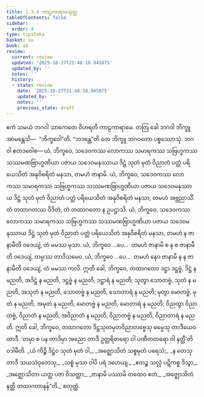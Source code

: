 ```yaml
---
title: 1.3.4 ကာဠကာရာမသုတ္တ
tableOfContents: false
sidebar:
  order: 4
type: tipitaka
basket: su
book: a4
review:
  current: review
  updated: '2025-10-27T21:48:18.945875'
  updated_by: ''
  notes: ''
  history:
  - state: review
    date: '2025-10-27T21:48:18.945875'
    updated_by: ''
    notes: ''
    previous_state: draft
---
```



<ReviewStatus review={frontmatter.review} showDetails={true} />

<HypothesisAnnotation frontmatter={frontmatter} />

<DynamicBreadcrumb />

<Division number="24" book="a4" e="ch" v="15" p="333">

<Paragraph number="166" book="a4">
ဧကံ သမယံ ဘဂဝါ သာကေတေ ဝိဟရတိ ကာဠကာရာမေ. တတြ ခေါ ဘဂဝါ ဘိက္ခူ အာမန္တေသိ—  “ဘိက္ခဝေါ”တိ. “ဘဒန္တေ”တိ တေ ဘိက္ခူ ဘဂဝတော ပစ္စဿောသုံ. ဘဂဝါ ဧတဒဝေါစ—
</Paragraph>

<Paragraph number="167" book="a4">
ယံ, ဘိက္ခဝေ, သဒေဝကဿ လောကဿ သမာရကဿ သဗြဟ္မကဿ သဿမဏဗြာဟ္မဏိယာ ပဇာယ သဒေဝမနုဿာယ ဒိဋ္ဌံ သုတံ မုတံ ဝိညာတံ ပတ္တံ ပရိယေသိတံ အနုဝိစရိတံ မနသာ, တမဟံ ဇာနာမိ.
</Paragraph>

<Paragraph number="168" book="a4">
ယံ, ဘိက္ခဝေ, သဒေဝကဿ လောကဿ သမာရကဿ သဗြဟ္မကဿ သဿမဏဗြာဟ္မဏိယာ ပဇာယ သဒေဝမနုဿာယ ဒိဋ္ဌံ သုတံ မုတံ ဝိညာတံ ပတ္တံ ပရိယေသိတံ အနုဝိစရိတံ မနသာ, တမဟံ အဗ္ဘညာသိံ. တံ တထာဂတဿ ဝိဒိတံ, တံ တထာဂတော န ဥပဋ္ဌာသိ.
</Paragraph>

<Paragraph number="169" book="a4">
ယံ, ဘိက္ခဝေ, သဒေဝကဿ လောကဿ သမာရကဿ သဗြဟ္မကဿ သဿမဏဗြာဟ္မဏိယာ ပဇာယ သဒေဝမနုဿာယ ဒိဋ္ဌံ သုတံ မုတံ ဝိညာတံ ပတ္တံ ပရိယေသိတံ အနုဝိစရိတံ မနသာ, တမဟံ န ဇာနာမီတိ ဝဒေယျံ, တံ မမဿ မုသာ.
</Paragraph>

<Paragraph number="170" book="a4">
ယံ, ဘိက္ခဝေ …ပေ…  တမဟံ ဇာနာမိ စ န စ ဇာနာမီတိ ဝဒေယျံ, တမ္ပဿ တာဒိသမေဝ.
</Paragraph>

<Paragraph number="171" book="a4">
ယံ, ဘိက္ခဝေ …ပေ…  တမဟံ နေဝ ဇာနာမိ န န ဇာနာမီတိ ဝဒေယျံ, တံ မမဿ ကလိ.
</Paragraph>

<Paragraph number="172" book="a4">
ဣတိ ခေါ, ဘိက္ခဝေ, တထာဂတော ဒဋ္ဌာ ဒဋ္ဌဗ္ဗံ, ဒိဋ္ဌံ န မညတိ, အဒိဋ္ဌံ န မညတိ, ဒဋ္ဌဗ္ဗံ န မညတိ, ဒဋ္ဌာရံ န မညတိ; သုတွာ သောတဗ္ဗံ, သုတံ န မညတိ, အသုတံ န မညတိ, သောတဗ္ဗံ န မညတိ, သောတာရံ န မညတိ; မုတွာ မောတဗ္ဗံ, မုတံ န မညတိ, အမုတံ န မညတိ, မောတဗ္ဗံ န မညတိ, မောတာရံ န မညတိ; ဝိညတွာ ဝိညာတဗ္ဗံ, ဝိညာတံ န မညတိ, အဝိညာတံ န မညတိ, ဝိညာတဗ္ဗံ န မညတိ, ဝိညာတာရံ န မညတိ. ဣတိ ခေါ, ဘိက္ခဝေ, တထာဂတော ဒိဋ္ဌသုတမုတဝိညာတဗ္ဗေသု ဓမ္မေသု တာဒီယေဝ တာဒီ. ‘တမှာ စ ပန တာဒိမှာ အညော တာဒီ ဥတ္တရိတရော ဝါ ပဏီတတရော ဝါ နတ္ထီ’တိ ဝဒါမီတိ.
</Paragraph>

<Paragraph number="173" type="verses" book="a4">
_ယံ ကိဉ္စိ ဒိဋ္ဌံဝ သုတံ မုတံ ဝါ,_  
_အဇ္ဈောသိတံ သစ္စမုတံ ပရေသံ;_  
_န တေသု တာဒီ သယသံဝုတေသု,_  
_သစ္စံ မုသာ ဝါပိ ပရံ ဒဟေယျ._  

</Paragraph>

<Paragraph number="174" type="verses" book="a4">
_ဧတဉ္စ သလ္လံ ပဋိကစ္စ ဒိသွာ,_  
_အဇ္ဈောသိတာ ယတ္ထ ပဇာ ဝိသတ္တာ;_  
_ဇာနာမိ ပဿာမိ တထေဝ ဧတံ,_  
_အဇ္ဈောသိတံ နတ္ထိ တထာဂတာနန်”တိ._  


</Paragraph>
</Division>

<Paragraph number="175" type="center" book="a4">
စတုတ္ထံ.
</Paragraph>